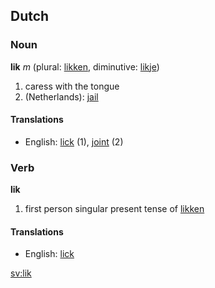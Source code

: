 ==Dutch==
===Noun===
'''lik''' ''m'' (plural: [[likken]], diminutive: [[likje]])

# caress with the tongue
# (Netherlands): [[jail]]

====Translations====
*English: [[lick]] (1), [[joint]] (2)

===Verb===
'''lik'''

# first person singular present tense of [[likken]]

====Translations====
*English: [[lick]]

[[sv:lik]]